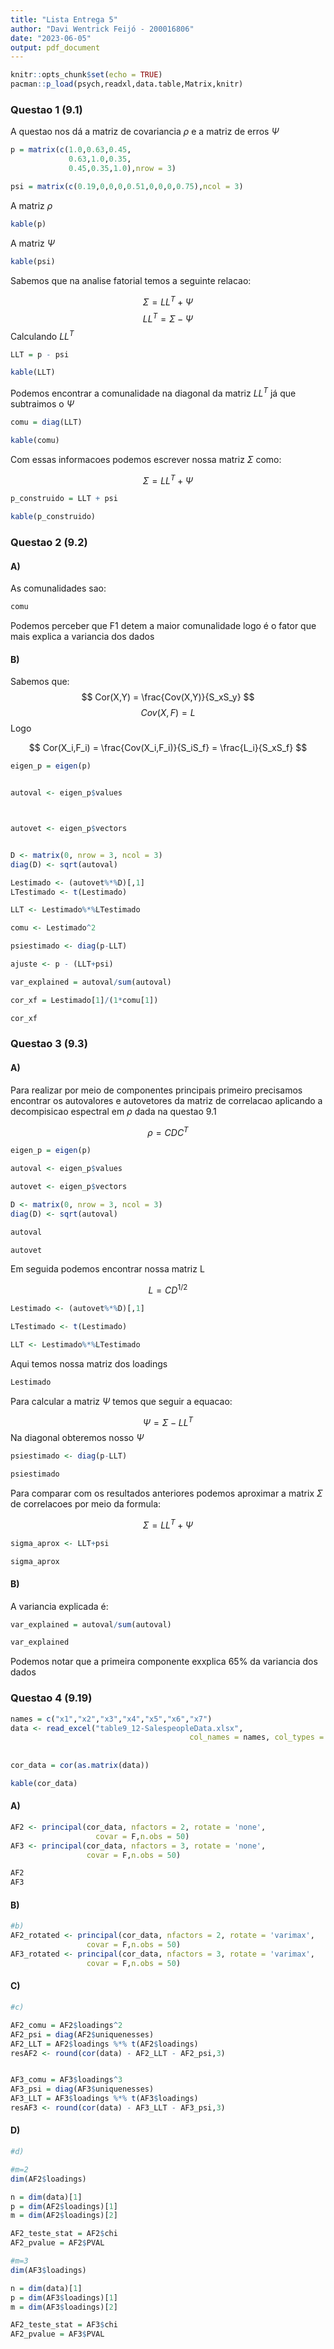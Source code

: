 ```yaml
---
title: "Lista Entrega 5"
author: "Davi Wentrick Feijó - 200016806"
date: "2023-06-05"
output: pdf_document
---
```


```r
knitr::opts_chunk$set(echo = TRUE)
pacman::p_load(psych,readxl,data.table,Matrix,knitr)
```


### Questao 1 (9.1)

A questao nos dá a matriz de covariancia $\rho$ e a matriz de erros $\Psi$


```r
p = matrix(c(1.0,0.63,0.45,
             0.63,1.0,0.35,
             0.45,0.35,1.0),nrow = 3)

psi = matrix(c(0.19,0,0,0,0.51,0,0,0,0.75),ncol = 3)
```
A matriz $\rho$
```r
kable(p) 
```

A matriz $\Psi$

```r
kable(psi) 
```

Sabemos que na analise fatorial temos a seguinte relacao:

$$
\Sigma = LL^T + \Psi
$$
$$
LL^T = \Sigma - \Psi
$$
Calculando $LL^T$

```r
LLT = p - psi
```

```r
kable(LLT) 
```

Podemos encontrar a comunalidade na diagonal da matriz $LL^T$ já que subtraimos o $\Psi$

```r
comu = diag(LLT)
```

```r
kable(comu)
```

Com essas informacoes podemos escrever nossa matriz $\Sigma$ como:

$$
\Sigma = LL^T + \Psi
$$
```r
p_construido = LLT + psi
```

```r
kable(p_construido)
```

### Questao 2 (9.2)

#### A)

As comunalidades sao:

```r
comu
```
Podemos perceber que F1 detem a maior comunalidade logo é o fator que mais explica a variancia dos dados

#### B)
Sabemos que:
$$
Cor(X,Y) = \frac{Cov(X,Y)}{S_xS_y}
$$
$$
Cov(X,F) = L
$$
Logo

$$
Cor(X_i,F_i) = \frac{Cov(X_i,F_i)}{S_iS_f} = \frac{L_i}{S_xS_f}
$$
```r
eigen_p = eigen(p)


autoval <- eigen_p$values



autovet <- eigen_p$vectors


D <- matrix(0, nrow = 3, ncol = 3)
diag(D) <- sqrt(autoval)

Lestimado <- (autovet%*%D)[,1]
LTestimado <- t(Lestimado)

LLT <- Lestimado%*%LTestimado

comu <- Lestimado^2

psiestimado <- diag(p-LLT)

ajuste <- p - (LLT+psi)

var_explained = autoval/sum(autoval)
```



```r
cor_xf = Lestimado[1]/(1*comu[1])
```

```r
cor_xf
```

### Questao 3 (9.3)

#### A)
Para realizar por meio de componentes principais primeiro precisamos encontrar os autovalores e autovetores da matriz de correlacao aplicando a decompisicao espectral em $\rho$ dada na questao 9.1

$$
\rho = CDC^T
$$

```r
eigen_p = eigen(p)

autoval <- eigen_p$values

autovet <- eigen_p$vectors

D <- matrix(0, nrow = 3, ncol = 3)
diag(D) <- sqrt(autoval)
```


```r
autoval
```

```r
autovet
```


Em seguida podemos encontrar nossa matriz L

$$
L = CD^{1/2}
$$

```r
Lestimado <- (autovet%*%D)[,1]

LTestimado <- t(Lestimado)

LLT <- Lestimado%*%LTestimado
```

Aqui temos nossa matriz dos loadings
```r
Lestimado
```

Para calcular a matriz $\Psi$ temos que seguir a equacao:

$$
 \Psi = \Sigma - LL^T
$$
Na diagonal obteremos nosso $\Psi$

```r
psiestimado <- diag(p-LLT)
```


```r
psiestimado
```

Para comparar com os resultados anteriores podemos aproximar a matrix $\Sigma$ de correlacoes por meio da formula:

$$
\Sigma = LL^T + \Psi
$$

```r
sigma_aprox <- LLT+psi
```

```r
sigma_aprox
```

#### B)

A variancia explicada é:


```r
var_explained = autoval/sum(autoval)
```

```r
var_explained
```

Podemos notar que a primeira componente exxplica 65% da variancia dos dados


### Questao 4 (9.19)


```r
names = c("x1","x2","x3","x4","x5","x6","x7")
data <- read_excel("table9_12-SalespeopleData.xlsx", 
                                        col_names = names, col_types = c("numeric", 
                                                                         "numeric", "numeric", "numeric", 
                                                                         "numeric", "numeric", "numeric"))
cor_data = cor(as.matrix(data))
```

```r
kable(cor_data)
```



#### A)

```r
AF2 <- principal(cor_data, nfactors = 2, rotate = 'none',
                   covar = F,n.obs = 50)
AF3 <- principal(cor_data, nfactors = 3, rotate = 'none',
                 covar = F,n.obs = 50)
```

```r
AF2
AF3
```




#### B)
```r
#b)
AF2_rotated <- principal(cor_data, nfactors = 2, rotate = 'varimax',
                 covar = F,n.obs = 50)
AF3_rotated <- principal(cor_data, nfactors = 3, rotate = 'varimax',
                 covar = F,n.obs = 50)
```

#### C)
```r
#c)

AF2_comu = AF2$loadings^2
AF2_psi = diag(AF2$uniquenesses)
AF2_LLT = AF2$loadings %*% t(AF2$loadings)
resAF2 <- round(cor(data) - AF2_LLT - AF2_psi,3)


AF3_comu = AF3$loadings^3
AF3_psi = diag(AF3$uniquenesses)
AF3_LLT = AF3$loadings %*% t(AF3$loadings)
resAF3 <- round(cor(data) - AF3_LLT - AF3_psi,3)
```

#### D)
```r
#d)

#m=2
dim(AF2$loadings)

n = dim(data)[1]
p = dim(AF2$loadings)[1]
m = dim(AF2$loadings)[2]

AF2_teste_stat = AF2$chi
AF2_pvalue = AF2$PVAL

#m=3
dim(AF3$loadings)

n = dim(data)[1]
p = dim(AF3$loadings)[1]
m = dim(AF3$loadings)[2]

AF2_teste_stat = AF3$chi
AF2_pvalue = AF3$PVAL
```







